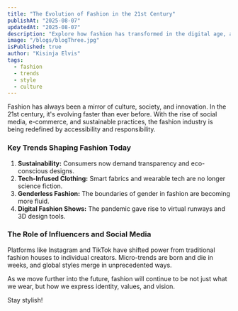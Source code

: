 ```yaml
---
title: "The Evolution of Fashion in the 21st Century"
publishAt: "2025-08-07"
updatedAt: "2025-08-07"
description: "Explore how fashion has transformed in the digital age, and what trends are shaping the future."
image: "/blogs/blogThree.jpg"
isPublished: true
author: "Kisinja Elvis"
tags:
  - fashion
  - trends
  - style
  - culture
---
```


Fashion has always been a mirror of culture, society, and innovation. In the 21st century, it's evolving faster than ever before. With the rise of social media, e-commerce, and sustainable practices, the fashion industry is being redefined by accessibility and responsibility.

### Key Trends Shaping Fashion Today

1. **Sustainability:** Consumers now demand transparency and eco-conscious designs.
2. **Tech-Infused Clothing:** Smart fabrics and wearable tech are no longer science fiction.
3. **Genderless Fashion:** The boundaries of gender in fashion are becoming more fluid.
4. **Digital Fashion Shows:** The pandemic gave rise to virtual runways and 3D design tools.

### The Role of Influencers and Social Media

Platforms like Instagram and TikTok have shifted power from traditional fashion houses to individual creators. Micro-trends are born and die in weeks, and global styles merge in unprecedented ways.

As we move further into the future, fashion will continue to be not just what we wear, but how we express identity, values, and vision.

Stay stylish!
